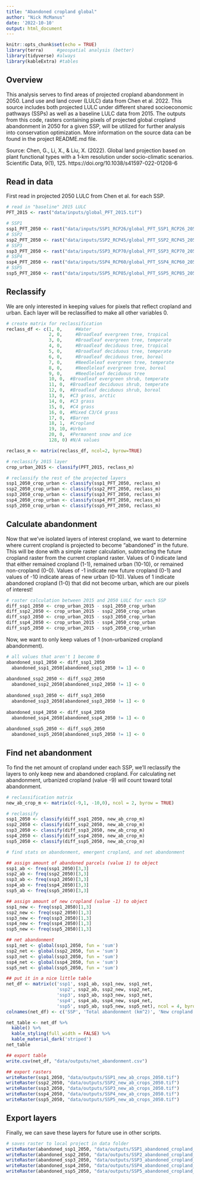 ```yaml
---
title: "Abandoned cropland global"
author: "Nick McManus"
date: '2022-10-10'
output: html_document
---
```


```r
knitr::opts_chunk$set(echo = TRUE)
library(terra)     #geospatial analysis (better)
library(tidyverse) #always
library(kableExtra) #tables
```

## Overview
This analysis serves to find areas of projected cropland abandonment in 2050. Land use and land cover (LULC) data from Chen et al. 2022. This source includes both projected LULC under different shared socioeconomic pathways (SSPs) as well as a baseline LULC data from 2015. The outputs from this code, rasters containing pixels of projected global cropland abandonment in 2050 for a given SSP, will be utilized for further analysis into conservation optimization. More information on the source data can be found in the project README.md file. 

Source: Chen, G., Li, X., & Liu, X. (2022). Global land projection based on plant functional types with a 1-km resolution under socio-climatic scenarios. Scientific Data, 9(1), 125. https://doi.org/10.1038/s41597-022-01208-6


## Read in data

First read in projected 2050 LULC from Chen et al. for each SSP.

```r
# read in "baseline" 2015 LULC
PFT_2015 <- rast("data/inputs/global_PFT_2015.tif")

# SSP1
ssp1_PFT_2050 <- rast("data/inputs/SSP1_RCP26/global_PFT_SSP1_RCP26_2050.tif")
# SSP2
ssp2_PFT_2050 <- rast("data/inputs/SSP2_RCP45/global_PFT_SSP2_RCP45_2050.tif")
# SSP3  
ssp3_PFT_2050 <- rast("data/inputs/SSP3_RCP70/global_PFT_SSP3_RCP70_2050.tif")  
# SSP4
ssp4_PFT_2050 <- rast("data/inputs/SSP4_RCP60/global_PFT_SSP4_RCP60_2050.tif") 
# SSP5
ssp5_PFT_2050 <- rast("data/inputs/SSP5_RCP85/global_PFT_SSP5_RCP85_2050.tif")
```


## Reclassify

We are only interested in keeping values for pixels that reflect cropland and urban. Each layer will be reclassified to make all other variables 0.

```r
# create matrix for reclassification
reclass_df <- c(1, 0,	  #Water
                2, 0,	  #Broadleaf evergreen tree, tropical
                3, 0,	  #Broadleaf evergreen tree, temperate
                4, 0,	  #Broadleaf deciduous tree, tropical
                5, 0,	  #Broadleaf deciduous tree, temperate
                6, 0,	  #Broadleaf deciduous tree, boreal
                7, 0,	  #Needleleaf evergreen tree, temperate
                8, 0,	  #Needleleaf evergreen tree, boreal
                9, 0,	  #Needleleaf deciduous tree
                10, 0,	#Broadleaf evergreen shrub, temperate
                11, 0,	#Broadleaf deciduous shrub, temperate
                12, 0,	#Broadleaf deciduous shrub, boreal
                13, 0,	#C3 grass, arctic
                14, 0,	#C3 grass
                15, 0,	#C4 grass
                16, 0,	#Mixed C3/C4 grass
                17, 0,	#Barren
                18, 1,	#Cropland
                19, 10,	#Urban
                20, 0,  #Permanent snow and ice
                128, 0)	#N/A values

reclass_m <- matrix(reclass_df, ncol=2, byrow=TRUE)

# reclassify 2015 layer
crop_urban_2015 <- classify(PFT_2015, reclass_m)

# reclassify the rest of the projected layers
ssp1_2050_crop_urban <- classify(ssp1_PFT_2050, reclass_m)
ssp2_2050_crop_urban <- classify(ssp2_PFT_2050, reclass_m)
ssp3_2050_crop_urban <- classify(ssp3_PFT_2050, reclass_m)
ssp4_2050_crop_urban <- classify(ssp4_PFT_2050, reclass_m)
ssp5_2050_crop_urban <- classify(ssp5_PFT_2050, reclass_m)
```

## Calculate abandonment

Now that we've isolated layers of interest cropland, we want to determine where current cropland is projected to become "abandoned" in the future. This will be done with a simple raster calculation, subtracting the future cropland raster from the current cropland raster. Values of 0 indicate land that either remained cropland (1-1), remained urban (10-10), or remained non-cropland (0-0). Values of -1 indicate new future cropland (0-1) and values of -10 indicate areas of new urban (0-10). Values of 1 indicate abandoned cropland (1-0) that did not become urban, which are our pixels of interest! 

```r
# raster calculation between 2015 and 2050 LULC for each SSP
diff_ssp1_2050 <- crop_urban_2015 - ssp1_2050_crop_urban 
diff_ssp2_2050 <- crop_urban_2015 - ssp2_2050_crop_urban 
diff_ssp3_2050 <- crop_urban_2015 - ssp3_2050_crop_urban 
diff_ssp4_2050 <- crop_urban_2015 - ssp4_2050_crop_urban 
diff_ssp5_2050 <- crop_urban_2015 - ssp5_2050_crop_urban 
```

Now, we want to only keep values of 1 (non-urbanized cropland abandonment).
```r
# all values that aren't 1 become 0
abandoned_ssp1_2050 <- diff_ssp1_2050
  abandoned_ssp1_2050[abandoned_ssp1_2050 != 1] <- 0
  
abandoned_ssp2_2050 <- diff_ssp2_2050
  abandoned_ssp2_2050[abandoned_ssp2_2050 != 1] <- 0
  
abandoned_ssp3_2050 <- diff_ssp3_2050
  abandoned_ssp3_2050[abandoned_ssp3_2050 != 1] <- 0
  
abandoned_ssp4_2050 <- diff_ssp4_2050
  abandoned_ssp4_2050[abandoned_ssp4_2050 != 1] <- 0
  
abandoned_ssp5_2050 <- diff_ssp5_2050
  abandoned_ssp5_2050[abandoned_ssp5_2050 != 1] <- 0
```


## Find net abandonment

To find the net amount of cropland under each SSP, we'll reclassify the layers to only keep new and abandoned cropland. For calculating net abandonment, urbanized cropland (value -9) *will* count toward total abandonment. 
```r
# reclassification matrix
new_ab_crop_m <- matrix(c(-9,1, -10,0), ncol = 2, byrow = TRUE)

# reclassify
ssp1_2050 <- classify(diff_ssp1_2050, new_ab_crop_m)
ssp2_2050 <- classify(diff_ssp2_2050, new_ab_crop_m)
ssp3_2050 <- classify(diff_ssp3_2050, new_ab_crop_m)
ssp4_2050 <- classify(diff_ssp4_2050, new_ab_crop_m)
ssp5_2050 <- classify(diff_ssp5_2050, new_ab_crop_m)

# find stats on abandonment, emergent cropland, and net abandonment

## assign amount of abandoned parcels (value 1) to object
ssp1_ab <- freq(ssp1_2050)[3,3]
ssp2_ab <- freq(ssp2_2050)[3,3]
ssp3_ab <- freq(ssp3_2050)[3,3]
ssp4_ab <- freq(ssp4_2050)[3,3]
ssp5_ab <- freq(ssp5_2050)[3,3]

## assign amount of new cropland (value -1) to object
ssp1_new <- freq(ssp1_2050)[1,3]
ssp2_new <- freq(ssp2_2050)[1,3]
ssp3_new <- freq(ssp3_2050)[1,3]
ssp4_new <- freq(ssp4_2050)[1,3]
ssp5_new <- freq(ssp5_2050)[1,3]

## net abandonment
ssp1_net <- global(ssp1_2050, fun = 'sum')
ssp2_net <- global(ssp2_2050, fun = 'sum')
ssp3_net <- global(ssp3_2050, fun = 'sum')
ssp4_net <- global(ssp4_2050, fun = 'sum')
ssp5_net <- global(ssp5_2050, fun = 'sum')

## put it in a nice little table
net_df <- matrix(c('ssp1', ssp1_ab, ssp1_new, ssp1_net,
                   'ssp2', ssp2_ab, ssp2_new, ssp2_net,
                   'ssp3', ssp3_ab, ssp3_new, ssp3_net,
                   'ssp4', ssp4_ab, ssp4_new, ssp4_net,
                   'ssp5', ssp5_ab, ssp5_new, ssp5_net), ncol = 4, byrow = T)
colnames(net_df) <- c('SSP', 'Total abandonment (km^2)', 'New cropland (km^2)', 'Net abandonment (km^2)')

net_table <- net_df %>% 
  kable() %>% 
  kable_styling(full_width = FALSE) %>% 
  kable_material_dark('striped')
net_table

## export table
write.csv(net_df, "data/outputs/net_abandonment.csv")

## export rasters
writeRaster(ssp1_2050, "data/outputs/SSP1_new_ab_crops_2050.tif")
writeRaster(ssp2_2050, "data/outputs/SSP2_new_ab_crops_2050.tif")
writeRaster(ssp3_2050, "data/outputs/SSP3_new_ab_crops_2050.tif")
writeRaster(ssp4_2050, "data/outputs/SSP4_new_ab_crops_2050.tif")
writeRaster(ssp5_2050, "data/outputs/SSP5_new_ab_crops_2050.tif")
```



## Export layers

Finally, we can save these layers for future use in other scripts.
```r
# saves raster to local project in data folder
writeRaster(abandoned_ssp1_2050, "data/outputs/SSP1_abandoned_cropland_2050_global.tif")
writeRaster(abandoned_ssp2_2050, "data/outputs/SSP2_abandoned_cropland_2050_global.tif")
writeRaster(abandoned_ssp3_2050, "data/outputs/SSP3_abandoned_cropland_2050_global.tif")
writeRaster(abandoned_ssp4_2050, "data/outputs/SSP4_abandoned_cropland_2050_global.tif")
writeRaster(abandoned_ssp5_2050, "data/outputs/SSP5_abandoned_cropland_2050_global.tif")
```
